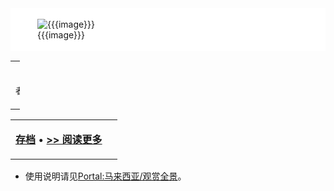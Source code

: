 <div style="width: 100%; overflow: auto; overflow-y: hidden; ">
<div style="border:{{{border|1}}}px solid silver; background-color: white; width: {{#if:{{{size}}}|{{{size|775px}}}|775px}}; margin:0 auto; padding: 3px;" >

[[File:{{{image}}}|center]] </div></div>

{| class="noprint" width="100%" border="0" style="padding: 0; margin: 0; background-color:transparent"
|width="33%"| <center> <small>作者：{{{credit}}}</small> </center> 
|}
{{{text}}}
{| class="noprint" width="100%"  border="0" style="padding: 0; margin: 0; background-color:transparent"
|-
| <div align="right">'''[[Portal:马来西亚/观赏全景|存档]]''' • '''[[{{{link}}}|>> 阅读更多]]''' </div> ||
 </div>
|}<noinclude>
*使用说明请见[[Portal:马来西亚/观赏全景|Portal:马来西亚/观赏全景]]。
</noinclude>
